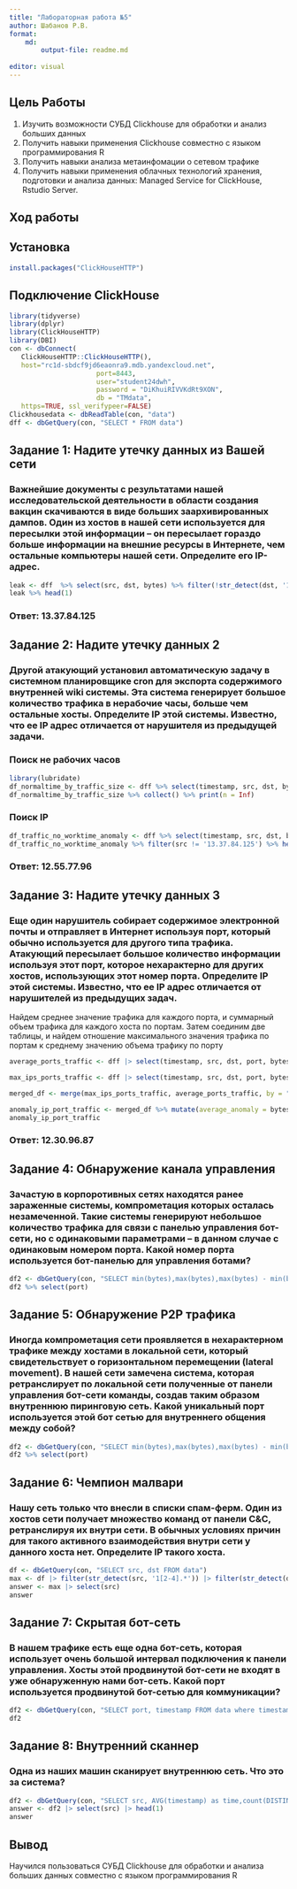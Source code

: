 ```yaml
---
title: "Лабораторная работа №5"
author: Шабанов Р.В.
format:
    md:
        output-file: readme.md
    
editor: visual
---
```


## Цель Работы

1.  Изучить возможности СУБД Clickhouse для обработки и анализ больших данных
2.  Получить навыки применения Clickhouse совместно с языком программирования R
3.  Получить навыки анализа метаинфомации о сетевом трафике
4.  Получить навыки применения облачных технологий хранения, подготовки и анализа данных: Managed Service for ClickHouse, Rstudio Server.

## Ход работы

## Установка

```r
install.packages("ClickHouseHTTP")
```

## Подключение ClickHouse

```r
library(tidyverse)
library(dplyr)
library(ClickHouseHTTP)
library(DBI)
con <- dbConnect(
   ClickHouseHTTP::ClickHouseHTTP(), 
   host="rc1d-sbdcf9jd6eaonra9.mdb.yandexcloud.net",
                      port=8443,
                      user="student24dwh",
                      password = "DiKhuiRIVVKdRt9XON",
                      db = "TMdata",
   https=TRUE, ssl_verifypeer=FALSE)
Clickhousedata <- dbReadTable(con, "data")
dff <- dbGetQuery(con, "SELECT * FROM data")

```

## Задание 1: Надите утечку данных из Вашей сети

### Важнейшие документы с результатами нашей исследовательской деятельности в области создания вакцин скачиваются в виде больших заархивированных дампов. Один из хостов в нашей сети используется для пересылки этой информации – он пересылает гораздо больше информации на внешние ресурсы в Интернете, чем остальные компьютеры нашей сети. Определите его IP-адрес.

```r
leak <- dff  %>% select(src, dst, bytes) %>% filter(!str_detect(dst, '1[2-4].*')) %>% group_by(src) %>% summarise(bytes_amount = sum(bytes)) %>% arrange(desc(bytes_amount)) %>% collect()
leak %>% head(1)
```

### Ответ: 13.37.84.125

## Задание 2: Надите утечку данных 2

### Другой атакующий установил автоматическую задачу в системном планировщике cron для экспорта содержимого внутренней wiki системы. Эта система генерирует большое количество трафика в нерабочие часы, больше чем остальные хосты. Определите IP этой системы. Известно, что ее IP адрес отличается от нарушителя из предыдущей задачи.

### Поиск не рабочих часов

```r
library(lubridate)
df_normaltime_by_traffic_size <- dff %>% select(timestamp, src, dst, bytes) %>% filter(!str_detect(dst, '1[2-4].*')) %>% mutate(timestamp = hour(as_datetime(timestamp/1000))) %>% group_by(timestamp) %>% summarize(traffic_size = sum(bytes)) %>% arrange(desc(traffic_size))
df_normaltime_by_traffic_size %>% collect() %>% print(n = Inf)
```

### Поиск IP

```r
df_traffic_no_worktime_anomaly <- dff %>% select(timestamp, src, dst, bytes) %>% mutate(timestamp = hour(as_datetime(timestamp/1000))) %>% filter(!str_detect(dst, '1[2-4].*') & timestamp >= 0 & timestamp <= 15)  %>% group_by(src) %>% summarise(bytes_amount = sum(bytes)) %>% arrange(desc(bytes_amount)) %>% collect()
df_traffic_no_worktime_anomaly %>% filter(src != '13.37.84.125') %>% head(1)
```

### Ответ: 12.55.77.96

## Задание 3: Надите утечку данных 3

### Еще один нарушитель собирает содержимое электронной почты и отправляет в Интернет используя порт, который обычно используется для другого типа трафика. Атакующий пересылает большое количество информации используя этот порт, которое нехарактерно для других хостов, использующих этот номер порта. Определите IP этой системы. Известно, что ее IP адрес отличается от нарушителей из предыдущих задач.

Найдем среднее значение трафика для каждого порта, и суммарный объем трафика для каждого хоста по портам. Затем соединим две таблицы, и найдем отношение максимального значения трафика по портам к среднему значению объема трафику по порту

```r

average_ports_traffic <- dff |> select(timestamp, src, dst, port, bytes) %>% filter(!str_detect(dst, '1[2-4].')) %>% group_by(src, port) %>% summarise(bytes_ip_port = sum(bytes)) %>% group_by(port) %>% summarise(average_port_traffic = mean(bytes_ip_port)) %>% arrange(desc(average_port_traffic)) |> collect()

max_ips_ports_traffic <- dff |> select(timestamp, src, dst, port, bytes) %>% filter(!str_detect(dst, '1[2-4].')) %>% group_by(src, port) %>% summarise(bytes_ip_port = sum(bytes)) %>% collect() %>% group_by(port) %>% top_n(1, bytes_ip_port) %>% arrange(desc(bytes_ip_port))

merged_df <- merge(max_ips_ports_traffic, average_ports_traffic, by = "port")

anomaly_ip_port_traffic <- merged_df %>% mutate(average_anomaly = bytes_ip_port/average_port_traffic) %>% arrange(desc(average_anomaly)) %>% head(1)
anomaly_ip_port_traffic
```

### Ответ: 12.30.96.87

## Задание 4: Обнаружение канала управления

### Зачастую в корпоротивных сетях находятся ранее зараженные системы, компрометация которых осталась незамеченной. Такие системы генерируют небольшое количество трафика для связи с панелью управления бот-сети, но с одинаковыми параметрами – в данном случае с одинаковым номером порта. Какой номер порта используется бот-панелью для управления ботами?

```r
df2 <- dbGetQuery(con, "SELECT min(bytes),max(bytes),max(bytes) - min(bytes), avg(bytes), port,count(port) FROM data group by port having avg(bytes) - min(bytes) < 10 and min(bytes) != max(bytes)")
df2 %>% select(port)
```

## Задание 5: Обнаружение P2P трафика

### Иногда компрометация сети проявляется в нехарактерном трафике между хостами в локальной сети, который свидетельствует о горизонтальном перемещении (lateral movement). В нашей сети замечена система, которая ретранслирует по локальной сети полученные от панели управления бот-сети команды, создав таким образом внутреннюю пиринговую сеть. Какой уникальный порт используется этой бот сетью для внутреннего общения между собой?

```r
df2 <- dbGetQuery(con, "SELECT min(bytes),max(bytes),max(bytes) - min(bytes) as anomaly, avg(bytes), port,count(port) FROM data where (src LIKE '12.%' or src LIKE '13.%' or src LIKE '14.%') and (dst LIKE '12.%' or dst LIKE '13.%' or dst LIKE '14.%') group by port order by anomaly desc limit 1")
df2 %>% select(port)
```

## Задание 6: Чемпион малвари

### Нашу сеть только что внесли в списки спам-ферм. Один из хостов сети получает множество команд от панели C&C, ретранслируя их внутри сети. В обычных условиях причин для такого активного взаимодействия внутри сети у данного хоста нет. Определите IP такого хоста.

```r
df <- dbGetQuery(con, "SELECT src, dst FROM data")
max <- df |> filter(str_detect(src, '1[2-4].*')) |> filter(str_detect(dst, '1[2-4].*')) |> group_by(src) |> summarise(count = n()) |> arrange(desc(count)) |> slice(1) |> collect()
answer <- max |> select(src)
answer

```

## Задание 7: Скрытая бот-сеть

### В нашем трафике есть еще одна бот-сеть, которая использует очень большой интервал подключения к панели управления. Хосты этой продвинутой бот-сети не входят в уже обнаруженную нами бот-сеть. Какой порт используется продвинутой бот-сетью для коммуникации?

```r
df2 <- dbGetQuery(con, "SELECT port, timestamp FROM data where timestamp == (select max(timestamp) from data)")
df2
```

## Задание 8: Внутренний сканнер

### Одна из наших машин сканирует внутреннюю сеть. Что это за система?

```r
df2 <- dbGetQuery(con, "SELECT src, AVG(timestamp) as time,count(DISTINCT dst) as count FROM data WHERE (src LIKE '12.%' OR src LIKE '13.%' OR src LIKE '14.%') AND (dst  LIKE '12.%' or dst  LIKE '13.%' or dst LIKE '14.%') group by src order by time")
answer <- df2 |> select(src) |> head(1)
answer
```

## Вывод

Научился пользоваться СУБД Clickhouse для обработки и анализа больших данных совместно с языком программирования R
